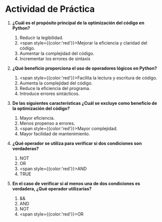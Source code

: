 # Actividad de Práctica

1. **¿Cuál es el propósito principal de la optimización del código en Python?**
    1. Reducir la legibilidad.
    2. <span style={{color:'red'}}>Mejorar la eficiencia y claridad del código.</span>
    3. Aumentar la complejidad del código.
    4. Incrementar los errores de sintaxis

2. **¿Qué beneficio proporciona el uso de operadores lógicos en Python?**
    1. <span style={{color:'red'}}>Facilita la lectura y escritura de código.</span>
    2. Aumenta la complejidad del código.
    3. Reduce la eficiencia del programa.
    4. Introduce errores sintácticos.

3. **De las siguientes características ¿Cuál se excluye como beneficio de la optimización del código?**
    1. Mayor eficiencia.
    2. Menos propenso a errores.
    3. <span style={{color:'red'}}>Mayor complejidad.</span>
    4. Mayor facilidad de mantenimiento.

4. **¿Qué operador se utiliza para verificar si dos condiciones son verdaderas?**
    1. NOT
    2. OR
    3. <span style={{color:'red'}}>AND</span>
    4. TRUE

5. **En el caso de verificar si al menos una de dos condiciones es verdadera, ¿Qué operador utilizarías?**
    1. &&
    2. AND
    3. NOT
    4. <span style={{color:'red'}}>OR</span>

